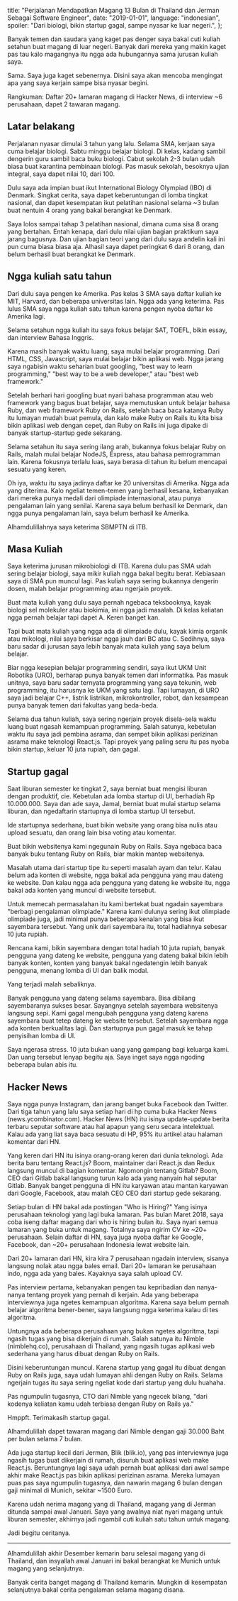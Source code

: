   title:
    "Perjalanan Mendapatkan Magang 13 Bulan di Thailand dan Jerman Sebagai Software Engineer",
  date: "2019-01-01",
  language: "indonesian",
  spoiler: "Dari biologi, bikin startup gagal, sampe nyasar ke luar negeri.",
};

Banyak temen dan saudara yang kaget pas denger saya bakal cuti kuliah setahun buat magang di luar negeri. Banyak dari mereka yang makin kaget pas tau kalo magangnya itu ngga ada hubungannya sama jurusan kuliah saya.

Sama. Saya juga kaget sebenernya. Disini saya akan mencoba mengingat apa yang saya kerjain sampe bisa nyasar begini.

Rangkuman: Daftar 20+ lamaran magang di Hacker News, di interview ~6 perusahaan, dapet 2 tawaran magang.

## Latar belakang

Perjalanan nyasar dimulai 3 tahun yang lalu. Selama SMA, kerjaan saya cuma belajar biologi. Sabtu minggu belajar biologi. Di kelas, kadang sambil dengerin guru sambil baca buku biologi. Cabut sekolah 2-3 bulan udah biasa buat karantina pembinaan biologi. Pas masuk sekolah, besoknya ujian integral, saya dapet nilai 10, dari 100.

Dulu saya ada impian buat ikut International Biology Olympiad (IBO) di Denmark. Singkat cerita, saya dapet keberuntungan di lomba tingkat nasional, dan dapet kesempatan ikut pelatihan nasional selama ~3 bulan buat nentuin 4 orang yang bakal berangkat ke Denmark.

Saya lolos sampai tahap 3 pelatihan nasional, dimana cuma sisa 8 orang yang bertahan. Entah kenapa, dari dulu nilai ujian bagian praktikum saya jarang bagusnya. Dan ujian bagian teori yang dari dulu saya andelin kali ini pun cuma biasa biasa aja. Alhasil saya dapet peringkat 6 dari 8 orang, dan belum berhasil buat berangkat ke Denmark.

## Ngga kuliah satu tahun

Dari dulu saya pengen ke Amerika. Pas kelas 3 SMA saya daftar kuliah ke MIT, Harvard, dan beberapa universitas lain. Ngga ada yang keterima. Pas lulus SMA saya ngga kuliah satu tahun karena pengen nyoba daftar ke Amerika lagi.

Selama setahun ngga kuliah itu saya fokus belajar SAT, TOEFL, bikin essay, dan interview Bahasa Inggris.

Karena masih banyak waktu luang, saya mulai belajar programming. Dari HTML, CSS, Javascript, saya mulai belajar bikin aplikasi web. Ngga jarang saya ngabisin waktu seharian buat googling, "best way to learn programming," "best way to be a web developer," atau "best web framework."

Setelah berhari hari googling buat nyari bahasa programman atau web framework yang bagus buat belajar, saya memutuskan untuk belajar bahasa Ruby, dan web framework Ruby on Rails, setelah baca baca katanya Ruby itu lumayan mudah buat pemula, dan kalo make Ruby on Rails itu kita bisa bikin aplikasi web dengan cepet, dan Ruby on Rails ini juga dipake di banyak startup-startup gede sekarang.

Selama setahun itu saya sering ilang arah, bukannya fokus belajar Ruby on Rails, malah mulai belajar NodeJS, Express, atau bahasa pemrogramman lain. Karena fokusnya terlalu luas, saya berasa di tahun itu belum mencapai sesuatu yang keren.

Oh iya, waktu itu saya jadinya daftar ke 20 universitas di Amerika. Ngga ada yang diterima. Kalo ngeliat temen-temen yang berhasil kesana, kebanyakan dari mereka punya medali dari olimpiade internasional, atau punya pengalaman lain yang senilai. Karena saya belum berhasil ke Denmark, dan ngga punya pengalaman lain, saya belum berhasil ke Amerika.

Alhamdulillahnya saya keterima SBMPTN di ITB.

## Masa Kuliah

Saya keterima jurusan mikrobiologi di ITB. Karena dulu pas SMA udah sering belajar biologi, saya mikir kuliah ngga bakal begitu berat. Kebiasaan saya di SMA pun muncul lagi. Pas kuliah saya sering bukannya dengerin dosen, malah belajar programming atau ngerjain proyek.

Buat mata kuliah yang dulu saya pernah ngebaca teksbooknya, kayak biologi sel molekuler atau biokimia, ini ngga jadi masalah. Di kelas keliatan ngga pernah belajar tapi dapet A. Keren banget kan.

Tapi buat mata kuliah yang ngga ada di olimpiade dulu, kayak kimia organik atau mikologi, nilai saya berkisar ngga jauh dari BC atau C. Sedihnya, saya baru sadar di jurusan saya lebih banyak mata kuliah yang saya belum belajar.

Biar ngga kesepian belajar programming sendiri, saya ikut UKM Unit Robotika (URO), berharap punya banyak temen dari informatika. Pas masuk unitnya, saya baru sadar ternyata programming yang saya tekunin, web programming, itu harusnya ke UKM yang satu lagi. Tapi lumayan, di URO saya jadi belajar C++, listrik listrikan, mikrokontroller, robot, dan kesampean punya banyak temen dari fakultas yang beda-beda.

Selama dua tahun kuliah, saya sering ngerjain proyek disela-sela waktu luang buat ngasah kemampuan programming. Salah satunya, kebetulan waktu itu saya jadi pembina asrama, dan sempet bikin aplikasi perizinan asrama make teknologi React.js. Tapi proyek yang paling seru itu pas nyoba bikin startup, keluar 10 juta rupiah, dan gagal.

## Startup gagal

Saat liburan semester ke tingkat 2, saya berniat buat mengisi liburan dengan produktif, cie. Kebetulan ada lomba startup di UI, berhadiah Rp 10.000.000. Saya dan ade saya, Jamal, berniat buat mulai startup selama liburan, dan ngedaftarin startupnya di lomba startup UI tersebut.

Ide startupnya sederhana, buat bikin website yang orang bisa nulis atau upload sesuatu, dan orang lain bisa voting atau komentar.

Buat bikin websitenya kami ngegunain Ruby on Rails. Saya ngebaca baca banyak buku tentang Ruby on Rails, biar makin mantep websitenya.

Masalah utama dari startup tipe itu seperti masalah ayam dan telur. Kalau belum ada konten di website, ngga bakal ada pengguna yang mau dateng ke website. Dan kalau ngga ada pengguna yang dateng ke website itu, ngga bakal ada konten yang muncul di website tersebut.

Untuk memecah permasalahan itu kami bertekat buat ngadain sayembara "berbagi pengalaman olimpiade." Karena kami dulunya sering ikut olimpiade olimpiade juga, jadi minimal punya beberapa kenalan yang bisa ikut sayembara tersebut. Yang unik dari sayembara itu, total hadiahnya sebesar 10 juta rupiah.

Rencana kami, bikin sayembara dengan total hadiah 10 juta rupiah, banyak pengguna yang dateng ke website, pengguna yang dateng bakal bikin lebih banyak konten, konten yang banyak bakal ngedatengin lebih banyak pengguna, menang lomba di UI dan balik modal.

Yang terjadi malah sebaliknya.

Banyak pengguna yang dateng selama sayembara. Bisa dibilang sayembaranya sukses besar. Sayangnya setelah sayembara websitenya langsung sepi. Kami gagal mengubah pengguna yang dateng karena sayembara buat tetep dateng ke website tersebut. Setelah sayembara ngga ada konten berkualitas lagi. Dan startupnya pun gagal masuk ke tahap penyisihan lomba di UI.

Saya ngerasa stress. 10 juta bukan uang yang gampang bagi keluarga kami. Dan uang tersebut lenyap begitu aja. Saya inget saya ngga ngoding beberapa bulan abis itu.

## Hacker News

Saya ngga punya Instagram, dan jarang banget buka Facebook dan Twitter. Dari tiga tahun yang lalu saya setiap hari di hp cuma buka Hacker News (news.ycombinator.com). Hacker News (HN) itu isinya update-update berita terbaru seputar software atau hal apapun yang seru secara intelektual. Kalau ada yang liat saya baca sesuatu di HP, 95% itu artikel atau halaman komentar dari HN.

Yang keren dari HN itu isinya orang-orang keren dari dunia teknologi. Ada berita baru tentang React.js? Boom, maintainer dari React.js dan Redux langsung muncul di bagian komentar. Ngomongin tentang Gitlab? Boom, CEO dari Gitlab bakal langsung turun kalo ada yang nanyain hal seputar Gitlab. Banyak banget pengguna di HN itu karyawan atau mantan karyawan dari Google, Facebook, atau malah CEO CEO dari startup gede sekarang.

Setiap bulan di HN bakal ada postingan "Who is Hiring?" Yang isinya perusahaan teknologi yang lagi buka lamaran. Pas bulan Maret 2018, saya coba iseng daftar magang dari who is hiring bulan itu. Saya nyari semua lamaran yang buka untuk magang. Totalnya saya ngirim CV ke ~20+ perusahaan. Selain daftar di HN, saya juga nyoba daftar ke Google, Facebook, dan ~20+ perusahaan Indonesia lewat website lain.

Dari 20+ lamaran dari HN, kira kira 7 perusahaan ngadain interview, sisanya langsung nolak atau ngga bales email. Dari 20+ lamaran ke perusahaan indo, ngga ada yang bales. Kayaknya saya salah upload CV.

Pas interview pertama, kebanyakan pengen tau kepribadian dan nanya-nanya tentang proyek yang pernah di kerjain. Ada yang beberapa interviewnya juga ngetes kemampuan algoritma. Karena saya belum pernah belajar algoritma bener-bener, saya langsung ngga keterima kalau di tes algoritma.

Untungnya ada beberapa perusahaan yang bukan ngetes algoritma, tapi ngasih tugas yang bisa dikerjain di rumah. Salah satunya itu Nimble (nimblehq.co), perusahaan di Thailand, yang ngasih tugas aplikasi web sederhana yang harus dibuat dengan Ruby on Rails.

Disini keberuntungan muncul. Karena startup yang gagal itu dibuat dengan Ruby on Rails juga, saya udah lumayan ahli dengan Ruby on Rails. Selama ngerjain tugas itu saya sering ngeliat kode dari startup yang dulu huahaha.

Pas ngumpulin tugasnya, CTO dari Nimble yang ngecek bilang, "dari kodenya keliatan kamu udah terbiasa dengan Ruby on Rails ya."

Hmppft. Terimakasih startup gagal.

Alhamdulillah dapet tawaran magang dari Nimble dengan gaji 30.000 Baht per bulan selama 7 bulan.

Ada juga startup kecil dari Jerman, Blik (blik.io), yang pas interviewnya juga ngasih tugas buat dikerjain di rumah, disuruh buat aplikasi web make React.js. Beruntungnya lagi saya udah pernah buat aplikasi dari awal sampe akhir make React.js pas bikin aplikasi perizinan asrama. Mereka lumayan puas pas saya ngumpulin tugasnya, dan nawarin magang 6 bulan dengan gaji minimal di Munich, sekitar ~1500 Euro.

Karena udah nerima magang yang di Thailand, magang yang di Jerman ditunda sampai awal Januari. Saya yang awalnya niat nyari magang untuk liburan semester, akhirnya jadi ngambil cuti kuliah satu tahun untuk magang.

Jadi begitu ceritanya.

---

Alhamdulillah akhir Desember kemarin baru selesai magang yang di Thailand, dan insyallah awal Januari ini bakal berangkat ke Munich untuk magang yang selanjutnya.

Banyak cerita banget magang di Thailand kemarin. Mungkin di kesempatan selanjutnya bakal cerita pengalaman selama magang disana.


